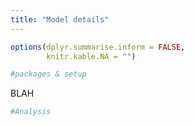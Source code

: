 ```yaml
---
title: "Model details"
---
```


```r
options(dplyr.summarise.inform = FALSE,
        knitr.kable.NA = "")
```

```r
#packages & setup
```

BLAH

```r
#Analysis
```

